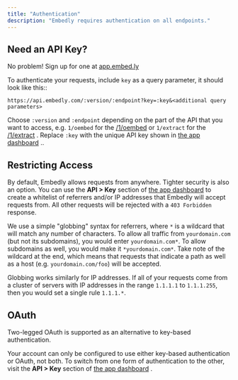 ```yaml
---
title: "Authentication"
description: "Embedly requires authentication on all endpoints."
---
```

<Check>

## Need an API Key?

No problem! Sign up for one at [app.embed.ly](https://app.embed.ly/signup)


</Check>

To authenticate your requests, include `key` as a query parameter, it should look like this::

`https://api.embedly.com/:version/:endpoint?key=:key&<additional query parameters>`

Choose `:version` and `:endpoint` depending on the part of the API that you want to access, e.g. `1/oembed` for the [/1/oembed](/docs/oembed)
 or `1/extract` for the [/1/extract](/docs/extract)
. Replace `:key` with the unique API key shown in [the app dashboard](https://app.embed.ly)
..

## Restricting Access

By default, Embedly allows requests from anywhere. Tighter security is also an option. You can use the **API > Key** section of [the app dashboard](https://app.embed.ly)
 to create a whitelist of referrers and/or IP addresses that Embedly will accept requests from. All other requests will be rejected with a `403 Forbidden` response.

We use a simple "globbing" syntax for referrers, where `*` is a wildcard that will match any number of characters. To allow all traffic from `yourdomain.com` (but not its subdomains), you would enter `yourdomain.com*`. To allow subdomains as well, you would make it `*yourdomain.com*`. Take note of the wildcard at the end, which means that requests that indicate a path as well as a host (e.g. `yourdomain.com/foo`) will be accepted.

Globbing works similarly for IP addresses. If all of your requests come from a cluster of servers with IP addresses in the range `1.1.1.1` to `1.1.1.255`, then you would set a single rule `1.1.1.*`.

## OAuth

Two-legged OAuth is supported as an alternative to key-based authentication.

Your account can only be configured to use either key-based authentication or OAuth, not both. To switch from one form of authentication to the other, visit the **API > Key** section of [the app dashboard](https://app.embed.ly)
.



